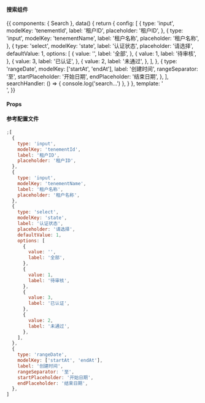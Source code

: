 
<Meta title="Search" component={Search} />

#### 搜索组件

<Story name="basic" height="200px">
  {{
    components: { Search },
    data() {
      return {
        config: [
          {
            type: 'input',
            modelKey: 'tenementId',
            label: '租户ID',
            placeholder: '租户ID',
          },
          {
            type: 'input',
            modelKey: 'tenementName',
            label: '租户名称',
            placeholder: '租户名称',
          },
          {
            type: 'select',
            modelKey: 'state',
            label: '认证状态',
            placeholder: '请选择',
            defaultValue: 1,
            options: [
              {
                value: '',
                label: '全部',
              },
              {
                value: 1,
                label: '待审核',
              },
              {
                value: 3,
                label: '已认证',
              },
              {
                value: 2,
                label: '未通过',
              },
            ],
          },
          {
            type: 'rangeDate',
            modelKey: ['startAt', 'endAt'],
            label: '创建时间',
            rangeSeparator: '至',
            startPlaceholder: '开始日期',
            endPlaceholder: '结束日期',
          },
        ],
        searchHandler: () => {
          console.log('search...')
        },
      }
    },
    template: '<Search :config="config" @searchHandler="searchHandler" />',
  }}
</Story>

#### Props

<Props of={Search} />

#### 参考配置文件

```javascript
;[
  {
    type: 'input',
    modelKey: 'tenementId',
    label: '租户ID',
    placeholder: '租户ID',
  },
  {
    type: 'input',
    modelKey: 'tenementName',
    label: '租户名称',
    placeholder: '租户名称',
  },
  {
    type: 'select',
    modelKey: 'state',
    label: '认证状态',
    placeholder: '请选择',
    defaultValue: 1,
    options: [
      {
        value: '',
        label: '全部',
      },
      {
        value: 1,
        label: '待审核',
      },
      {
        value: 3,
        label: '已认证',
      },
      {
        value: 2,
        label: '未通过',
      },
    ],
  },
  {
    type: 'rangeDate',
    modelKey: ['startAt', 'endAt'],
    label: '创建时间',
    rangeSeparator: '至',
    startPlaceholder: '开始日期',
    endPlaceholder: '结束日期',
  },
]
```
